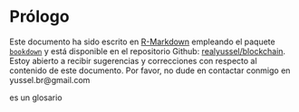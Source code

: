 # Prólogo {-}

Este documento ha sido escrito en [R-Markdown](http://rmarkdown.rstudio.com) empleando el paquete [`bookdown`](https://bookdown.org/yihui/bookdown/)  y está disponible en el repositorio Github: [realyussel/blockchain](https://github.com/realyussel/blockchain). 
Estoy abierto a recibir sugerencias y correcciones con respecto al contenido de este documento. Por favor, no dude en contactar conmigo en yussel.br@gmail.com

\gls{prevalencia} es un glosario \Gls{latex}

\newglossaryentry{prevalencia}{
name=prevalencia,
description={En epidemiología, proporción de personas que sufren una, enfermedad con respecto al total de la población en estudio.}
}